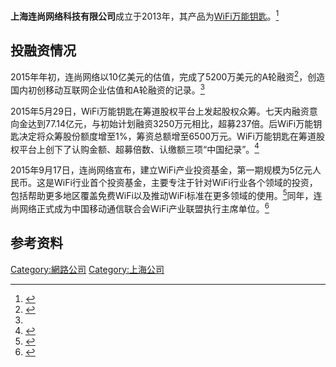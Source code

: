 '''上海连尚网络科技有限公司'''成立于2013年，其产品为[[WiFi万能钥匙|WiFi万能钥匙]]。<ref name=":0">{{Cite news|url=http://www.techweb.com.cn/news/2015-04-20/2143971.shtml|title=WiFi万能钥匙：估值超10亿美元的创新企业|last=|first=|date=|work=TechWeb|accessdate=|archive-date=2016-10-03|archive-url=https://web.archive.org/web/20161003131316/http://www.techweb.com.cn/news/2015-04-20/2143971.shtml|dead-url=no}}</ref>

== 投融资情况 ==
2015年年初，连尚网络以10亿美元的估值，完成了5200万美元的A轮融资<ref>{{cite news |title=WIFI万能钥匙完成5200万美元A轮融资_科技_中国网 |url=http://tech.china.com.cn/vc/20150522/184094.shtml |accessdate=2021-11-05 |work=中国网 |archive-date=2021-11-05 |archive-url=https://web.archive.org/web/20211105073718/http://tech.china.com.cn/vc/20150522/184094.shtml |dead-url=no }}</ref>，创造国内初创移动互联网企业估值和A轮融资的记录。<ref name=":0" />

2015年5月29日，WiFi万能钥匙在筹道股权平台上发起股权众筹。七天内融资意向金达到77.14亿元，与初始计划融资3250万元相比，超募237倍。后WiFi万能钥匙决定将众筹股份额度增至1%，筹资总额增至6500万元。WiFi万能钥匙在筹道股权平台上创下了认购金额、超募倍数、认缴额三项“中国纪录”。<ref>{{Cite news|url=http://zqrb.ccstock.cn/html/2015-07/27/content_96975.htm|title=股权众筹监管规则抓紧研究中 连尚网络先行试点创融资纪录|last=|first=|date=|work=证券日报|accessdate=}}{{Dead link|date=2018年9月 |bot=InternetArchiveBot |fix-attempted=yes }}</ref>

2015年9月17日，连尚网络宣布，建立WiFi产业投资基金，第一期规模为5亿元人民币。这是WiFi行业首个投资基金，主要专注于针对WiFi行业各个领域的投资，包括帮助更多地区覆盖免费WiFi以及推动WiFi标准在更多领域的使用。<ref>{{Cite news|url=http://tech.qq.com/a/20150917/043081.htm|title=连尚网络建立WiFi产业投资基金 首期规模5亿元|last=|first=|date=|work=腾讯科技|accessdate=|archive-date=2015-12-07|archive-url=https://web.archive.org/web/20151207113406/http://tech.qq.com/a/20150917/043081.htm|dead-url=no}}</ref>同年，连尚网络正式成为中国移动通信联合会WiFi产业联盟执行主席单位。<ref>{{cite news |title=连尚网络成中国WiFi产业联盟执行主席单位 |url=https://tech.huanqiu.com/article/9CaKrnJKtRD |accessdate=2021-11-05 |work=环球网 |archive-date=2021-11-05 |archive-url=https://web.archive.org/web/20211105073719/https://tech.huanqiu.com/article/9CaKrnJKtRD |dead-url=no }}</ref>

== 参考资料 ==
{{reflist}}

[[Category:網路公司|Category:網路公司]]
[[Category:上海公司|Category:上海公司]]